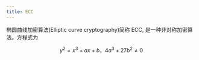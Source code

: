 ```yaml
---
title: ECC
---
```


椭圆曲线加密算法(Elliptic curve cryptography)简称 ECC, 是一种非对称加密算法。方程式为

$$
y^2 = x^3 + ax +b，4a^3 + 27b^2 \neq 0
$$

<EccGraph />
